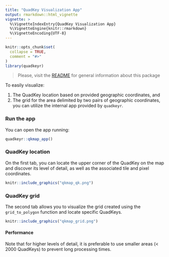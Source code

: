 ```yaml
---
title: "QuadKey Visualization App"
output: rmarkdown::html_vignette
vignette: >
  %\VignetteIndexEntry{QuadKey Visualization App}
  %\VignetteEngine{knitr::rmarkdown}
  %\VignetteEncoding{UTF-8}
---
```


```r
knitr::opts_chunk$set(
  collapse = TRUE,
  comment = "#>"
)
library(quadkeyr)
```

> Please, visit the [README](https://fernandez-lab-wsu.github.io/quadkeyr/) 
> for general information about this package

To easily visualize:

1. The QuadKey location based on provided geographic coordinates, and
2. The grid for the area delimited by two pairs of geographic coordinates,
   you can utilize the internal app provided by `quadkeyr`.

### Run the app

You can open the app running:

```r
quadkeyr::qkmap_app()
```

### QuadKey location

On the first tab, you can locate the upper corner of the QuadKey on the map 
and discover its level of detail, 
as well as the associated tile and pixel coordinates.

```r
knitr::include_graphics("qkmap_qk.png")
```

### QuadKey grid

The second tab allows you to visualize the grid created using 
the `grid_to_polygon` function and locate specific QuadKeys.

```r
knitr::include_graphics("qkmap_grid.png")
```

#### Performance

Note that for higher levels of detail, it is preferable to use
smaller areas (< 2000 QuadKeys) to prevent long processing times.



